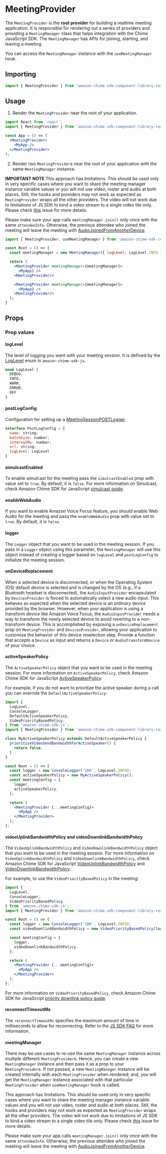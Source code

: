 
<Meta title="SDK Providers/MeetingProvider" />

# MeetingProvider

The `MeetingProvider` is the **root provider** for building a realtime meeting application. It is responsible for rendering out a series of providers and providing a `MeetingManager` class that helps integration with the Chime JavaScript SDK. The `MeetingManager` has APIs for joining, starting, and leaving a meeting.

You can access the `MeetingManager` instance with the `useMeetingManager` hook.

## Importing

```jsx
import { MeetingProvider } from 'amazon-chime-sdk-component-library-react';
```

## Usage

1. Render the `MeetingProvider` near the root of your application.

```jsx
import React from 'react';
import { MeetingProvider } from 'amazon-chime-sdk-component-library-react';

const App = () => (
  <MeetingProvider>
    <MyApp />
  </MeetingProvider>
);
```

2. Render two `MeetingProvider`s near the root of your application with the same `MeetingManager` instance.

**IMPORTANT NOTE**
This approach has limitations. This should be used only in very specific cases where you want to share the meeting manager instance
variable values or you will not use video, roster and audio at both places. Still, the hooks and providers may not work as expected as `MeetingProvider` wraps all the other providers.
The video will not work due to limitations of JS SDK to bind a video stream to a single video tile only. Please check [this](https://github.com/aws/amazon-chime-sdk-component-library-react/issues/492#issuecomment-846317339) issue for more details.

Please make sure your app calls `meetingManager.join()` only once with the same `attendeeInfo`.
Otherwise,  the previous attendee who joined the meeting will leave the meeting with [AudioJoinedFromAnotherDevice](https://aws.github.io/amazon-chime-sdk-js/enums/meetingsessionstatuscode.html#audiojoinedfromanotherdevice).

```jsx
import { MeetingProvider, useMeetingManager } from 'amazon-chime-sdk-component-library-react';

const Root = () => {
  const meetingManager = new MeetingManager({ logLevel: LogLevel.INFO });

  return (
    <MeetingProvider meetingManager={meetingManager}>
      <MyApp1 />
    <MeetingProvider/>

    <MeetingProvider meetingManager={meetingManager}>
      <MyApp2 />
    <MeetingProvider/>
  );
}
```

## Props

<Props of={MeetingProvider} />

### Prop values

#### logLevel

The level of logging you want with your meeting session. It is defined by the [LogLevel](https://aws.github.io/amazon-chime-sdk-js/enums/loglevel.html) enum in `amazon-chime-sdk-js`.

```javascript
enum LogLevel {
  DEBUG,
  INFO,
  WARN,
  ERROR,
  OFF
}
```

#### postLogConfig

Configuration for setting up a [MeetingSessionPOSTLogger](https://aws.github.io/amazon-chime-sdk-js/classes/meetingsessionpostlogger.html).

```javascript
interface PostLogConfig = {
  name: string;
  batchSize: number;
  intervalMs: number;
  url: string;
  logLevel: LogLevel
}
```

#### simulcastEnabled

To enable simulcast for the meeting pass the `simulcastEnabled` prop with value set to `true`. By default, it is `false`.
For more information on Simulcast, check Amazon Chime SDK for JavaScript [simulcast guide](https://github.com/aws/amazon-chime-sdk-js/blob/master/guides/05_Simulcast.md).

#### enableWebAudio

If you want to enable Amazon Voice Focus feature, you should enable Web Audio for the meeting and pass the `enableWebAudio` prop with value set to `true`. By default, it is `false`.

#### logger

The `Logger` object that you want to be used in the meeting session.
If you pass in a `Logger` object using this parameter, the `MeetingManager` will use this object instead of creating a logger based on `logLevel` and `postLogConfig` to initialize the meeting session.

#### onDeviceReplacement

When a selected device is disconnected, or when the Operating System (OS) default device is selected and is changed by the OS (e.g., if a Bluetooth headset is disconnected), 
the `AudioInputProvider` encapsulated by `DevicesProvider` is forced to automatically select a new audio input. This behaves as expected when the selected device is an ordinary device provided by the browser. 
However, when your application is using a transform device like Amazon Voice Focus, the `AudioInputProvider` needs a way to transform the newly selected device to avoid reverting to a non-transform device.
This is accomplished by exposing a `onDeviceReplacement` prop on `MeetingProvider` and `DevicesProvider`, allowing your application to customize the behavior of this device reselection step. 
Provide a function that accepts a `Device` as input and returns a `Device` or `AudioTransformDevice` of your choice.

#### activeSpeakerPolicy

The `ActiveSpeakerPolicy` object that you want to be used in the meeting session.
For more information on `ActiveSpeakerPolicy`, check Amazon Chime SDK for JavaScript [ActiveSpeakerPolicy](https://aws.github.io/amazon-chime-sdk-js/interfaces/activespeakerpolicy.html).

For example, if you do not want to prioritize the active speaker during a call you can override the
`DefaultActiveSpeakerPolicy`:
```jsx
import {
  LogLevel,
  ConsoleLogger,
  DefaultActiveSpeakerPolicy,
  VideoPriorityBasedPolicy,
} from 'amazon-chime-sdk-js';
import { MeetingProvider } from 'amazon-chime-sdk-component-library-react';

class MyActiveSpeakerPolicy extends DefaultActiveSpeakerPolicy {
  prioritizeVideoSendBandwidthForActiveSpeaker() {
    return false;
  }
}

const Root = () => {
  const logger = new ConsoleLogger('SDK', LogLevel.INFO);
  const activeSpeakerPolicy = new MyActiveSpeakerPolicy();
  const meetingConfig = {
    logger,
    activeSpeakerPolicy,
  };

  return (
    <MeetingProvider {...meetingConfig}>
      <MyApp />
    </MeetingProvider>
  );
};
```

#### videoUplinkBandwidthPolicy and videoDownlinkBandwidthPolicy

The `VideoUplinkBandwidthPolicy` and `VideoDownlinkBandwidthPolicy` object that you want to be used in the meeting
session.
For more information on `VideoUplinkBandwidthPolicy` and `VideoDownlinkBandwidthPolicy`, check Amazon Chime SDK for JavaScript
[VideoUplinkBandwidthPolicy](https://aws.github.io/amazon-chime-sdk-js/interfaces/videouplinkbandwidthpolicy.html)
and [VideoDownlinkBandwidthPolicy](https://aws.github.io/amazon-chime-sdk-js/interfaces/videodownlinkbandwidthpolicy.html).

For example, to use the `VideoPriorityBasedPolicy` in the meeting:

```jsx
import {
  LogLevel,
  ConsoleLogger,
  VideoPriorityBasedPolicy,
} from 'amazon-chime-sdk-js';
import { MeetingProvider } from 'amazon-chime-sdk-component-library-react';

const Root = () => {
  const logger = new ConsoleLogger('SDK', LogLevel.INFO);
  const videoDownlinkBandwidthPolicy = new VideoPriorityBasedPolicy(logger);

  const meetingConfig = {
    logger,
    videoDownlinkBandwidthPolicy,
  };

  return (
    <MeetingProvider {...meetingConfig}>
      <MyApp />
    </MeetingProvider>
  );
};
```
For more information on `VideoPriorityBasedPolicy`, check Amazon Chime SDK for JavaScript [priority downlink policy guide](https://aws.github.io/amazon-chime-sdk-js/modules/prioritybased_downlink_policy.html).

#### reconnectTimeoutMs

The `reconnectTimeoutMs` specifies the maximum amount of time in milliseconds to allow for reconnecting. Refer to the [JS SDK FAQ](https://aws.github.io/amazon-chime-sdk-js/modules/faqs.html#what-is-the-timeout-for-connect-and-reconnect-and-where-can-i-configure-the-value) for more information. 

#### meetingManager

There may be use cases to re-use the same `MeetingManager` instance across multiple different `MeetingProvider`s.
Hence, you can create a new `MeetingManager` instance and then pass it as a prop to your `MeetingProvider`s. If not passed,
a new `MeetingManager` instance will be created internally with each `MeetingProvider` when rendered; and,
you will get the `MeetingManager` instance associated with that particular `MeetingProvider` when `useMeetingManager` hook is called.

This approach has limitations. This should be used only in very specific cases where you want to share the meeting manager instance
variable values and you will not use video, roster and audio at both places. Still, the hooks and providers may not work as expected as `MeetingProvider` wraps all the other providers.
The video will not work due to limitations of JS SDK to bind a video stream to a single video tile only. Please check [this](https://github.com/aws/amazon-chime-sdk-component-library-react/issues/492#issuecomment-846317339) issue for more details.

Please make sure your app calls `meetingManager.join()` only once with the same `attendeeInfo`.
Otherwise, the previous attendee who joined the meeting will leave the meeting with [AudioJoinedFromAnotherDevice](https://aws.github.io/amazon-chime-sdk-js/enums/meetingsessionstatuscode.html#audiojoinedfromanotherdevice).